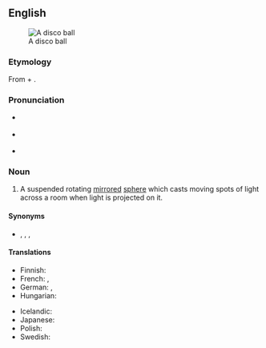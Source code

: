 {{was wotd|2007|December|31}}
==English==
{{wikipedia}}
[[Image:Disco ball.jpg|thumb|A disco ball]]

===Etymology===
From {{m|en|disco}} + {{m|en|ball}}.

===Pronunciation===
* {{a|RP}} {{IPA|/ˈdɪskəʊ ˌbɔːl/|lang=en}}
* {{a|US}} {{IPA|/ˈdɪskoʊ ˌbɑːl/|/ˈdɪskoʊ ˌbɔːl/|lang=en}}
* {{audio|en-us-disco ball.ogg|Audio (US)|lang=en}}

===Noun===
{{en-noun|head=[[disco]] [[ball]]}}

# A suspended rotating [[mirror]]ed [[sphere]] which casts moving spots of light across a room when light is projected on it.

====Synonyms====
* {{sense|a mirrored sphere}} {{l|en|glitter ball}}, {{l|en|glitterball}}, {{l|en|mirror ball}}, {{l|en|mirrorball}}

====Translations====
{{trans-top|mirrored sphere}}
* Finnish: {{t|fi|diskopallo}}
* French: {{t|fr|boule à facettes|f}}, {{t|fr|boule disco|f}}
* German: {{t+|de|Spiegelkugel|f}}, {{t|de|Diskokugel|f}}
* Hungarian: {{t|hu|diszkógömb}}
{{trans-mid}}
* Icelandic: {{t|is|diskókúla|f}}
* Japanese: {{t|ja|ミラーボール|tr=mirā bōru|sc=Jpan}}
* Polish: {{t|pl|kula dyskotekowa|f}}
* Swedish: {{t|sv|diskokula|c}}
{{trans-bottom}}